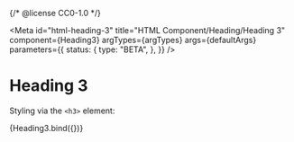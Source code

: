 {/* @license CC0-1.0 */}


<Meta
  id="html-heading-3"
  title="HTML Component/Heading/Heading 3"
  component={Heading3}
  argTypes={argTypes}
  args={defaultArgs}
  parameters={{
    status: {
      type: "BETA",
    },
  }}
/>

# Heading 3

Styling via the `<h3>` element:

<Canvas>
  <Story name="Default" args={exampleArgs}>
    {Heading3.bind({})}
  </Story>
</Canvas>

<ArgsTable story="Default" />
